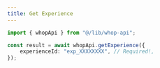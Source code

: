 ```yaml
---
title: Get Experience
---
```


```typescript
import { whopApi } from "@/lib/whop-api";

const result = await whopApi.getExperience({
	experienceId: "exp_XXXXXXXX", // Required!,
});

```
